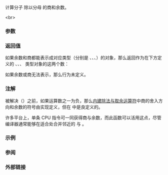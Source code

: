 {{cpp/title|div|ldiv|lldiv|imaxdiv}}
{{cpp/numeric/math/navbar}}
{{dcl begin}}
{{dcl header|cstdlib}}
{{dcl|num=1|notes={{mark constexpr since c++23}}|
std::div_t     div( int x, int y );
}}
{{dcl|num=2|notes={{mark constexpr since c++23}}|
std::ldiv_t    div( long x, long y );
}}
{{dcla|anchor=no|since=c++11|num=3|constexpr=c++23|
std::lldiv_t   div( long long x, long long y );
}}
{{dcla|anchor=no|num=4|constexpr=c++23|
std::ldiv_t   ldiv( long x, long y );
}}
{{dcla|anchor=no|since=c++11|num=5|constexpr=c++23|
std::lldiv_t lldiv( long long x, long long y );
}}
{{dcl header|cinttypes}}
{{dcla|anchor=no|since=c++11|num=6|constexpr=c++23|
std::imaxdiv_t div( std::intmax_t x, std::intmax_t y );
}}
{{dcla|anchor=no|since=c++11|num=7|constexpr=c++23|
std::imaxdiv_t imaxdiv( std::intmax_t x, std::intmax_t y );
}}
{{dcl end}}

计算分子 {{c|x}} 除以分母 {{c|y}} 的商和余数。

{{rrev|since=c++11|
只有在 {{lc|std::intmax_t}} 是[[cpp/language/types#扩展整数类型|扩展整数类型]]时，{{header|cinttypes}} 中才会提供 {{tt|std::div}} 对 {{lc|std::intmax_t}} 的重载。
}}&lt;br&gt;

{{rrev multi
|rev1=
商是舍弃任何小数部分（向零截断）的代数商。余数满足 {{c|1=quot * y + rem == x}}。
|since2=c++11|rev2=
商是表达式 {{c|x / y}} 的结果。余数是表达式 {{c|x % y}} 的结果。
}}

===参数===
{{par begin}}
{{par|x, y|整数值}}
{{par end}}

===返回值===
如果余数和商都能表示成对应类型（分别是 {{c/core|int}}、{{c/core|long}}、{{c/core|long long}}、{{lc|std::intmax_t}}）的对象，那么返回作为在下方定义的 {{tt|std::div_t}}、{{tt|std::ldiv_t}}、{{tt|std::lldiv_t}}、{{tt|std::imaxdiv_t}} 类型对象的这两个数：

{{member|{{small|std::}}div_t|2=
{{source|1=
struct div_t { int quot; int rem; };
}}
或
{{source|1=
struct div_t { int rem; int quot; };
}}
}}

{{member|{{small|std::}}ldiv_t|2=
{{source|1=
struct ldiv_t { long quot; long rem; };
}}
或
{{source|1=
struct ldiv_t { long rem; long quot; };
}}
}}

{{member|{{small|std::}}lldiv_t|2=
{{source|1=
struct lldiv_t { long long quot; long long rem; };
}}
或
{{source|1=
struct lldiv_t { long long rem; long long quot; };
}}
}}

{{member|{{small|std::}}imaxdiv_t|2=
{{source|1=
struct imaxdiv_t { std::intmax_t quot; std::intmax_t rem; };
}}
或
{{source|1=
struct imaxdiv_t { std::intmax_t rem; std::intmax_t quot; };
}}
}}

如果余数或商无法表示，那么行为未定义。

===注解===
{{cwg|614}} 被解决（{{stddoc|n2757}}）之前，如果运算数之一为负，那么[[cpp/language/operator arithmetic|内建除法与取余运算符]]中商的舍入方向和余数的符号由实现定义，但在 {{tt|std::div}} 中是良定义的。

许多平台上，单条 CPU 指令可一同获得商与余数，而此函数可以活用这点，尽管编译器通常能够在适合处合并邻近的 {{tt|/}} 与 {{tt|%}}。

===示例===
{{example
|code=
#include &lt;cassert&gt;
#include &lt;cmath&gt;
#include &lt;cstdlib&gt;
#include &lt;iostream&gt;
#include &lt;sstream&gt;
#include &lt;string&gt;

std::string division_with_remainder_string(int dividend, int divisor)
{
    auto dv = std::div(dividend, divisor);
    assert(dividend == divisor * dv.quot + dv.rem);
    assert(dv.quot == dividend / divisor);
    assert(dv.rem == dividend % divisor);
    
    auto sign = [](int n){ return n &gt; 0 ? 1 : n &lt; 0 ? -1 : 0; };
    assert((dv.rem == 0) or (sign(dv.rem) == sign(dividend)));
    
    return (std::ostringstream() &lt;&lt; std::showpos &lt;&lt; dividend &lt;&lt; " = "
                                 &lt;&lt; divisor &lt;&lt; " * (" &lt;&lt; dv.quot &lt;&lt; ") "
                                 &lt;&lt; std::showpos &lt;&lt; dv.rem).str();
}

std::string itoa(int n, int radix /*[2..16]*/)
{
    std::string buf;
    std::div_t dv{}; dv.quot = n;
 
    do
    {
        dv = std::div(dv.quot, radix);
        buf += "0123456789abcdef"[std::abs(dv.rem)]; // 字符串字面量是数组
    }
    while (dv.quot);
    
    if (n &lt; 0)
        buf += '-';
    
    return {buf.rbegin(), buf.rend()};
}

int main()
{
    std::cout &lt;&lt; division_with_remainder_string(369, 10) &lt;&lt; '\n'
              &lt;&lt; division_with_remainder_string(369, -10) &lt;&lt; '\n'
              &lt;&lt; division_with_remainder_string(-369, 10) &lt;&lt; '\n'
              &lt;&lt; division_with_remainder_string(-369, -10) &lt;&lt; "\n\n";
    
    std::cout &lt;&lt; itoa(12345, 10) &lt;&lt; '\n'
              &lt;&lt; itoa(-12345, 10) &lt;&lt; '\n'
              &lt;&lt; itoa(42, 2) &lt;&lt; '\n'
              &lt;&lt; itoa(65535, 16) &lt;&lt; '\n';
}
|output=
+369 = +10 * (+36) +9
+369 = -10 * (-36) +9
-369 = +10 * (-36) -9
-369 = -10 * (+36) -9

12345
-12345
101010
ffff
}}

===参阅===
{{dsc begin}}
{{dsc inc|cpp/numeric/math/dsc fmod}}
{{dsc inc|cpp/numeric/math/dsc remainder}}
{{dsc inc|cpp/numeric/math/dsc remquo}}
{{dsc see c|c/numeric/math/div}}
{{dsc end}}

===外部链接===
{{elink begin}}
{{elink|{{enwiki|Euclidean division}} — Wikipedia}}
{{elink|{{enwiki|Modulo|Modulo (and Truncated division)}} — Wikipedia}}
{{elink end}}

{{langlinks|de|en|es|fr|it|ja|pt|ru}}